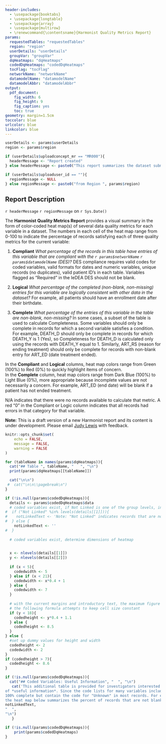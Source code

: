 ```yaml
---
header-includes:
  - \usepackage{booktabs}
  - \usepackage{longtable}
  - \usepackage{array}
  - \usepackage{multirow}
  - \renewcommand{\contentsname}{Harmonist Quality Metrics Report}
params:
  requestedTables: "requestedTables"
  region: "region"
  userDetails: "userDetails"
  groupVar: "groupVar"
  dqHeatmaps: "dqHeatmaps"
  codedDqHeatmaps: "codedDqHeatmaps"
  tocFlag: "tocFlag"
  networkName: "networkName"
  datamodelName: "datamodelName"
  datamodelAbbr: "datamodelAbbr"
output: 
  pdf_document:
    fig_width: 6
    fig_height: 9
    fig_caption: yes
    toc: true
geometry: margin=1.5cm
toccolor: blue
urlcolor: blue
linkcolor: blue
---
```



```r

userDetails <- params$userDetails
region <- params$region 

if (userDetails$uploadconcept_mr == "MR000"){
  headerMessage <- "Report created"
} else headerMessage <- paste0("This report summarizes the dataset submitted for Concept ", userDetails$uploadconcept_mr)

if (userDetails$uploaduser_id == ""){
  regionMessage <- NULL
} else regionMessage <- paste0("from Region ", params$region)

```

## Report Description

`r headerMessage` `r regionMessage` on `r Sys.Date()`

The **Harmonist Quality Metrics Report** provides a visual summary in the form of color-coded heat map(s) of several data quality metrics for each variable in a dataset. The numbers in each cell of the heat map range from 0-100 to indicate the percentage of records satisfying each of three quality metrics for the current variable:

1. **Compliant** *What percentage of the records in this table have entries of this variable that are compliant with the `r params$networkName` `r params$datamodelName`  (DES)?* DES compliance requires valid codes for coded variables, valid formats for dates and numeric variables, unique records (no duplicates), valid patient ID's in each table. Variables flagged as "Required" in the IeDEA DES should not be blank. 

2. **Logical** *What percentage of the completed (non-blank, non-missing) entries for this variable are logically consistent with other data in the dataset?* For example, all patients should have an enrollment date after their birthdate.

3. **Complete** *What percentage of the entries of this variable in the table are non-blank, non-missing?* In some cases, a subset of the table is used to calculate Completeness. Some variables should only be complete in records for which a second variable satisfies a condition. For example, DEATH_D should only be complete in records for which DEATH_Y is 1 (Yes), so Completeness for DEATH_D is calculated only using the records with DEATH_Y equal to 1. Similarly, ART_RS (reason for ending treatment) should only be complete for records with non-blank entry for ART_ED (date treatment ended).

In the **Compliant** and **Logical** columns, heat map colors range from Green (100%) to Red (0%) to quickly highlight items of concern.    
In the **Complete** column, heat map colors range from Dark Blue (100%) to Light Blue (0%), more appropriate because incomplete values are not necessarily a concern. For example, ART_ED (end date) will be blank if a patient has not ended treatment.  

N/A indicates that there were no records available to calculate that metric. A red "0" in the Compliant or Logic column indicates that all records had errors in that category for that variable.

**Note:** This is a draft version of a new Harmonist report and its content is under development. Please email [Judy Lewis](mailto:judy.lewis@vumc.org) with feedback.

```r
knitr::opts_chunk$set(
	echo = FALSE,
	message = FALSE,
	warning = FALSE
)
```


```r
for (tableName in names(params$dqHeatmaps)){
  cat("## Table ", tableName, "   ", "\n")
  print(params$dqHeatmaps[[tableName]])

  cat("\n\n")
 #  cat("\n\n\\pagebreak\n")
}
```

```r
if (!is.null(params$codedDqHeatmaps)){
  details <- params$codedDqHeatmaps$data
  # coded variables exist, if Not Linked is one of the group levels, include explanatory text
#  if ("Not Linked" %in% levels(details[[1]])){
#    notLinkedText <- 'Note: "Not Linked" indicates records that are not linked to patients or patient groups.'
#  } else {
    notLinkedText <- ''
#  }
  
  # coded variables exist, determine dimensions of heatmap

  
  x <- nlevels(details[[1]])
  y <- nlevels(details[[2]])
  
  if (x < 5){
    codedwidth <- 5
  } else if (x < 21){
    codedwidth <- x*0.4 + 1
  } else {
    codedwidth <- 7
  }
  
  # with the current margins and introductory text, the maximum figure height is 8.5 inches
  # the following formula attempts to keep cell size constant
  if (y < 18){
    codedheight <- y*0.4 + 1.1
  } else {
    codedheight <- 8.5
  }
} else {
  #set up dummy values for height and width
  codedheight <- 2
  codedwidth <- 2
}
if (codedheight > 7){
  codedheight <- 8.6
}

```

\pagebreak

```r
if (!is.null(params$codedDqHeatmaps)){
  cat("## Coded Variables: Useful Information", "  ", "\n")
   cat('This additional table is provided for investigators interested in not just the completeness of datasets but also the amount
of *useful information*. Since the code lists for many variables include a code for "Unknown", a variable might appear to be
100% complete but contain the code for "Unknown" in most records. For every coded variable in the dataset,
the heat map below summarizes the percent of records that are not blank, not invalid codes, and not coded "Unknown".',
notLinkedText,
"  ", 
"\n")
   }
```



```r
if (!is.null(params$codedDqHeatmaps)){
    print(params$codedDqHeatmaps)
}

```

